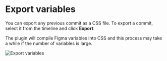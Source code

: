 # Export variables

You can export any previous commit as a CSS file. To export a commit, select it from the timeline and click **Export**. 

The plugin will compile Figma variables into CSS and this process may take a while if the number of variables is large.

![Export variables](/images/export-variables.png)